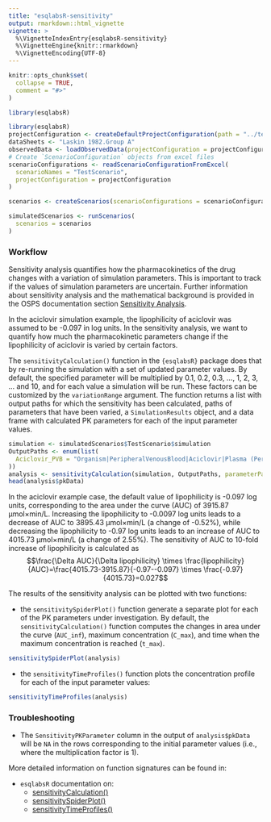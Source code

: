 ```yaml
---
title: "esqlabsR-sensitivity"
output: rmarkdown::html_vignette
vignette: >
  %\VignetteIndexEntry{esqlabsR-sensitivity}
  %\VignetteEngine{knitr::rmarkdown}
  %\VignetteEncoding{UTF-8}
---
```


```r
knitr::opts_chunk$set(
  collapse = TRUE,
  comment = "#>"
)
```

```r
library(esqlabsR)
```

```r
library(esqlabsR)
projectConfiguration <- createDefaultProjectConfiguration(path = "../tests/data/TestProject/Code/ProjectConfiguration.xlsx")
dataSheets <- "Laskin 1982.Group A"
observedData <- loadObservedData(projectConfiguration = projectConfiguration, sheets = dataSheets)
# Create `ScenarioConfiguration` objects from excel files
scenarioConfigurations <- readScenarioConfigurationFromExcel(
  scenarioNames = "TestScenario",
  projectConfiguration = projectConfiguration
)

scenarios <- createScenarios(scenarioConfigurations = scenarioConfigurations)

simulatedScenarios <- runScenarios(
  scenarios = scenarios
)
```

### Workflow

Sensitivity analysis quantifies how the pharmacokinetics of the drug changes 
with a variation of simulation parameters. This is important to track if the 
values of simulation parameters are uncertain. Further information about sensitivity 
analysis and the mathematical background is provided in the OSPS documentation 
section [Sensitivity Analysis](https://docs.open-systems-pharmacology.org/shared-tools-and-example-workflows/sensitivity-analysis).

In the aciclovir simulation example, the lipophilicity of aciclovir was assumed to be -0.097 in log units. In the sensitivity analysis, we want to quantify how much the pharmacokinetic parameters change if the lipophilicity of aciclovir is varied by certain factors.

The `sensitivityCalculation()` function in the `{esqlabsR}` package does that by re-running the simulation with a set of updated parameter values. By default, the specified parameter will be multiplied by 0.1, 0.2, 0.3, ..., 1, 2, 3, ... and 10, and for each value a simulation will be run. These factors can be customized by the `variationRange` argument. The function returns a list with output paths for which the sensitivity has been calculated, paths of parameters that 
have been varied, a `SimulationResults` object, and a data frame with calculated 
PK parameters for each of the input parameter values.

```r
simulation <- simulatedScenarios$TestScenario$simulation
OutputPaths <- enum(list(
  Aciclovir_PVB = "Organism|PeripheralVenousBlood|Aciclovir|Plasma (Peripheral Venous Blood)"
))
analysis <- sensitivityCalculation(simulation, OutputPaths, parameterPaths = "Aciclovir|Lipophilicity")
head(analysis$pkData)
```

In the aciclovir example case, the default value of lipophilicity is -0.097 log units, corresponding to the area under the curve (AUC) of 3915.87 µmol×min/L. Increasing the lipophilicity to -0.0097 log units leads to a decrease of AUC to 3895.43 µmol×min/L (a change of -0.52%), while decreasing the lipophilicity to -0.97 log units leads to an increase of AUC to 4015.73 µmol×min/L (a change of 2.55%). The sensitivity of AUC to 10-fold increase of lipophilicity 
is calculated as 
$$\frac{\Delta AUC}{\Delta lipophilicity} \times \frac{lipophilicity}{AUC}=\frac{4015.73-3915.87}{-0.97--0.097} \times \frac{-0.97}{4015.73}=0.027$$

The results of the sensitivity analysis can be plotted with two functions:

* the `sensitivitySpiderPlot()` function generate a separate plot for each of the PK parameters under investigation. By default, the `sensitivityCalculation()` function computes the changes in area under the curve (`AUC_inf`), maximum concentration (`C_max`), and time when the maximum concentration is reached (`t_max`).

```r
sensitivitySpiderPlot(analysis)
```

* the `sensitivityTimeProfiles()` function plots the concentration profile for each of the input parameter values:

```r
sensitivityTimeProfiles(analysis)
```

### Troubleshooting

* The `SensitivityPKParameter` column in the output of `analysis$pkData` will be `NA` in the rows corresponding to the initial parameter values 
(i.e., where the multiplication factor is 1).

More detailed information on function signatures can be found in:

* `esqlabsR` documentation on:
    * [sensitivityCalculation()](https://esqlabs.github.io/esqlabsR/reference/sensitivityCalculation.html)
    * [sensitivitySpiderPlot()](https://esqlabs.github.io/esqlabsR/reference/sensitivitySpiderPlot.html)
    * [sensitivityTimeProfiles()](https://esqlabs.github.io/esqlabsR/reference/sensitivityTimeProfiles.html)
